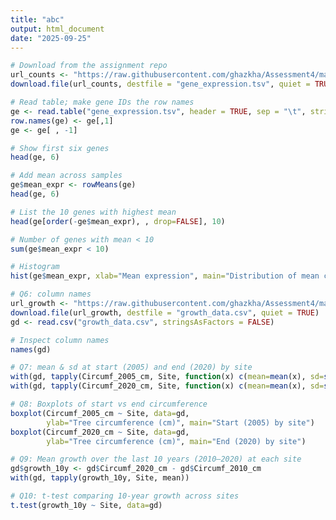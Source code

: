 ```yaml
---
title: "abc"
output: html_document
date: "2025-09-25"
---
```


```r
# Download from the assignment repo
url_counts <- "https://raw.githubusercontent.com/ghazkha/Assessment4/main/gene_expression.tsv"
download.file(url_counts, destfile = "gene_expression.tsv", quiet = TRUE)

```

```r
# Read table; make gene IDs the row names 
ge <- read.table("gene_expression.tsv", header = TRUE, sep = "\t", stringsAsFactors = FALSE)
row.names(ge) <- ge[,1]
ge <- ge[ , -1]

```

```r
# Show first six genes  
head(ge, 6)

```

```r
# Add mean across samples 
ge$mean_expr <- rowMeans(ge)
head(ge, 6)

```

```r
# List the 10 genes with highest mean
head(ge[order(-ge$mean_expr), , drop=FALSE], 10)

```

```r
# Number of genes with mean < 10
sum(ge$mean_expr < 10)

```

```r
# Histogram 
hist(ge$mean_expr, xlab="Mean expression", main="Distribution of mean counts")

```

```r
# Q6: column names
url_growth <- "https://raw.githubusercontent.com/ghazkha/Assessment4/main/growth_data.csv"
download.file(url_growth, destfile = "growth_data.csv", quiet = TRUE)
gd <- read.csv("growth_data.csv", stringsAsFactors = FALSE)   

```

```r
# Inspect column names
names(gd)

```

```r
# Q7: mean & sd at start (2005) and end (2020) by site
with(gd, tapply(Circumf_2005_cm, Site, function(x) c(mean=mean(x), sd=sd(x))))
with(gd, tapply(Circumf_2020_cm, Site, function(x) c(mean=mean(x), sd=sd(x))))

```

```r
# Q8: Boxplots of start vs end circumference
boxplot(Circumf_2005_cm ~ Site, data=gd,
        ylab="Tree circumference (cm)", main="Start (2005) by site")
boxplot(Circumf_2020_cm ~ Site, data=gd,
        ylab="Tree circumference (cm)", main="End (2020) by site")

```

```r
# Q9: Mean growth over the last 10 years (2010–2020) at each site
gd$growth_10y <- gd$Circumf_2020_cm - gd$Circumf_2010_cm
with(gd, tapply(growth_10y, Site, mean))

```

```r
# Q10: t-test comparing 10-year growth across sites
t.test(growth_10y ~ Site, data=gd)

```

